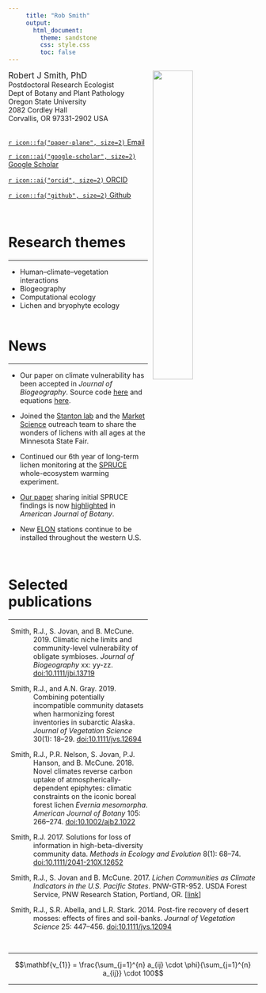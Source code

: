 ```yaml
---
     title: "Rob Smith"
     output:
       html_document:
         theme: sandstone
         css: style.css
         toc: false
---
```

<img src="images/rjs.png" style="border:0; margin-right: 10px; margin-left: 10px" align="right" width="40%" alt="">

<span style='font-size: 1.2em;'>Robert J Smith, PhD</span>  
Postdoctoral Research Ecologist  
Dept of Botany and Plant Pathology  
Oregon State University  
2082 Cordley Hall  
Corvallis, OR 97331-2902 USA  
\  

[`r icon::fa("paper-plane", size=2)` Email](smithr2@oregonstate.edu){target="_blank"}

[`r icon::ai("google-scholar", size=2)` Google Scholar ](http://scholar.google.com/citations?user=YkwN1lAAAAAJ){target="_blank"}

[`r icon::ai("orcid", size=2)` ORCID](http://orcid.org/0000-0001-5085-634X){target="_blank"}

[`r icon::fa("github", size=2)` Github ](https://github.com/phytomosaic/){target="_blank"}

\  
\  

# Research themes
******  

- Human–climate–vegetation interactions  
- Biogeography  
- Computational ecology  
- Lichen and bryophyte ecology  
\  


# News
******  

- Our paper on climate vulnerability has been accepted in *Journal of Biogeography*. Source code [here](https://github.com/phytomosaic/vuln){target="_blank"} and equations [here](./images/vuln_equations.pdf).

- Joined the [Stanton lab](https://cbs.umn.edu/contacts/daniel-stanton-0){target="_blank"} and the [Market Science](https://cbs.umn.edu/market-science/about){target="_blank"} outreach team to share the wonders of lichens with all ages at the Minnesota State Fair.  

- Continued our 6th year of long-term lichen monitoring at the [SPRUCE](https://mnspruce.ornl.gov){target="_blank"} whole-ecosystem warming experiment.  

- [Our paper](https://doi.org/10.1002/ajb2.1022){target="_blank"} sharing initial SPRUCE findings is now [highlighted](https://doi.org/10.1002/ajb2.1036){target="_blank"} in *American Journal of Botany*.  

- New [ELON](https://elonpreview.weebly.com/){target="_blank"} stations continue to be installed throughout the western U.S.  

\  

# Selected publications
******  

<p style="padding-left:10%; text-indent:-10%;">
Smith, R.J., S. Jovan, and B. McCune. 2019. Climatic niche limits and community-level vulnerability of obligate symbioses. *Journal of Biogeography* xx: yy-zz. [doi:10.1111/jbi.13719](https://doi.org/10.1111/jbi.13719){target="_blank"}</p>

<p style="padding-left:10%; text-indent:-10%;">
Smith, R.J., and A.N. Gray. 2019. Combining potentially incompatible community datasets when harmonizing forest inventories in subarctic Alaska. *Journal of Vegetation Science* 30(1): 18–29. [doi:10.1111/jvs.12694](https://doi.org/10.1111/jvs.12694){target="_blank"}</p>

<p style="padding-left:10%; text-indent:-10%;">
Smith, R.J., P.R. Nelson, S. Jovan, P.J. Hanson, and B. McCune. 2018. Novel climates reverse carbon uptake of atmospherically-dependent epiphytes: climatic constraints on the iconic boreal forest lichen *Evernia mesomorpha*. *American Journal of Botany* 105: 266–274. [doi:10.1002/ajb2.1022](https://doi.org/10.1002/ajb2.1022){target="_blank"}</p>

<p style="padding-left:10%; text-indent:-10%;">
Smith, R.J. 2017. Solutions for loss of information in high-beta-diversity community data. *Methods in Ecology and Evolution* 8(1): 68–74. [doi:10.1111/2041-210X.12652](https://doi.org/10.1111/2041-210X.12652){target="_blank"}</p>

<p style="padding-left:10%; text-indent:-10%;">
Smith, R.J., S. Jovan and B. McCune. 2017. *Lichen Communities as Climate Indicators in the U.S. Pacific States*. PNW-GTR-952. USDA Forest Service, PNW Research Station, Portland, OR.  [[link](https://www.fs.usda.gov/treesearch/pubs/54532){target="_blank"}]</p>

<p style="padding-left:10%; text-indent:-10%;">
Smith, R.J., S.R. Abella, and L.R. Stark. 2014. Post-fire recovery of desert mosses: effects of fires and soil-banks. *Journal of Vegetation Science* 25: 447–456. [doi:10.1111/jvs.12094](https://doi.org/10.1111/jvs.12094){target="_blank"}</p>

\  

******  

$$\mathbf{v_{1}} = \frac{\sum_{j=1}^{n} a_{ij} \cdot \phi}{\sum_{j=1}^{n} a_{ij}} \cdot 100$$

******  

